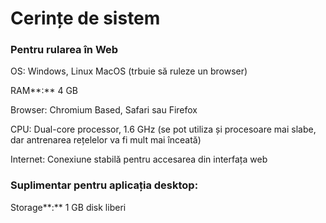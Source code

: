 # Cerințe de sistem

### Pentru rularea în Web

OS: Windows, Linux MacOS (trbuie să ruleze un browser)

RAM**:** 4 GB

Browser: Chromium Based, Safari sau Firefox

CPU: Dual-core processor, 1.6 GHz (se pot utiliza și procesoare mai slabe, dar antrenarea rețelelor va fi mult mai înceată)

Internet: Conexiune stabilă pentru accesarea din interfața web

### Suplimentar pentru aplicația desktop:

Storage**:** 1 GB disk liberi